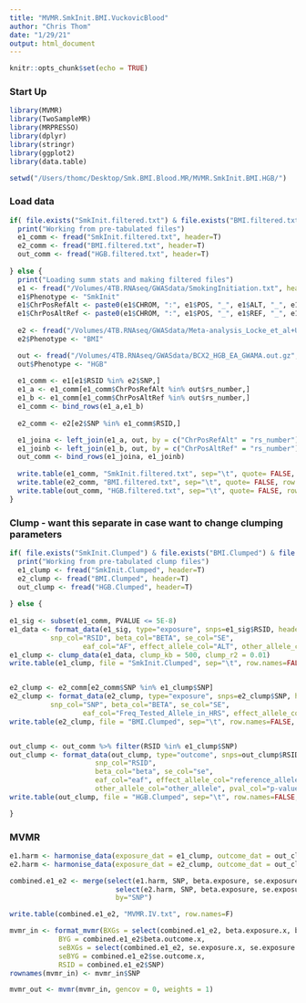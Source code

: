 ```yaml
---
title: "MVMR.SmkInit.BMI.VuckovicBlood"
author: "Chris Thom"
date: "1/29/21"
output: html_document
---
```


```r
knitr::opts_chunk$set(echo = TRUE)
```


### Start Up
```r
library(MVMR)
library(TwoSampleMR)
library(MRPRESSO)
library(dplyr)
library(stringr)
library(ggplot2)
library(data.table)

setwd("/Users/thomc/Desktop/Smk.BMI.Blood.MR/MVMR.SmkInit.BMI.HGB/")


```


### Load data
```r

if( file.exists("SmkInit.filtered.txt") & file.exists("BMI.filtered.txt") & file.exists("HGB.filtered.txt")) { 
  print("Working from pre-tabulated files")
  e1_comm <- fread("SmkInit.filtered.txt", header=T)
  e2_comm <- fread("BMI.filtered.txt", header=T)
  out_comm <- fread("HGB.filtered.txt", header=T)
  
} else { 
  print("Loading summ stats and making filtered files")
  e1 <- fread("/Volumes/4TB.RNAseq/GWASdata/SmokingInitiation.txt", header=T)
  e1$Phenotype <- "SmkInit"
  e1$ChrPosRefAlt <- paste0(e1$CHROM, ":", e1$POS, "_", e1$ALT, "_", e1$REF)
  e1$ChrPosAltRef <- paste0(e1$CHROM, ":", e1$POS, "_", e1$REF, "_", e1$ALT)
  
  e2 <- fread("/Volumes/4TB.RNAseq/GWASdata/Meta-analysis_Locke_et_al+UKBiobank_2018_UPDATED.txt.gz", header=T)
  e2$Phenotype <- "BMI"

  out <- fread("/Volumes/4TB.RNAseq/GWASdata/BCX2_HGB_EA_GWAMA.out.gz", header=T)
  out$Phenotype <- "HGB"
  
  e1_comm <- e1[e1$RSID %in% e2$SNP,] 
  e1_a <- e1_comm[e1_comm$ChrPosRefAlt %in% out$rs_number,]
  e1_b <- e1_comm[e1_comm$ChrPosAltRef %in% out$rs_number,]
  e1_comm <- bind_rows(e1_a,e1_b)
  
  e2_comm <- e2[e2$SNP %in% e1_comm$RSID,]

  e1_joina <- left_join(e1_a, out, by = c("ChrPosRefAlt" = "rs_number"))
  e1_joinb <- left_join(e1_b, out, by = c("ChrPosAltRef" = "rs_number"))
  out_comm <- bind_rows(e1_joina, e1_joinb)
  
  write.table(e1_comm, "SmkInit.filtered.txt", sep="\t", quote= FALSE, row.names = FALSE, col.names = TRUE)
  write.table(e2_comm, "BMI.filtered.txt", sep="\t", quote= FALSE, row.names = FALSE, col.names = TRUE)
  write.table(out_comm, "HGB.filtered.txt", sep="\t", quote= FALSE, row.names = FALSE, col.names = TRUE)
}


```


### Clump - want this separate in case want to change clumping parameters
```r

if( file.exists("SmkInit.Clumped") & file.exists("BMI.Clumped") & file.exists("HGB.Clumped")) { 
  print("Working from pre-tabulated clump files")
  e1_clump <- fread("SmkInit.Clumped", header=T)
  e2_clump <- fread("BMI.Clumped", header=T)
  out_clump <- fread("HGB.Clumped", header=T)
  
} else { 
  
e1_sig <- subset(e1_comm, PVALUE <= 5E-8)
e1_data <- format_data(e1_sig, type="exposure", snps=e1_sig$RSID, header=T, phenotype_col = "Phenotype", 
  	      snp_col="RSID", beta_col="BETA", se_col="SE", 
				  eaf_col="AF", effect_allele_col="ALT", other_allele_col="REF", pval_col="PVALUE")
e1_clump <- clump_data(e1_data, clump_kb = 500, clump_r2 = 0.01)
write.table(e1_clump, file = "SmkInit.Clumped", sep="\t", row.names=FALSE, col.names=TRUE, quote=FALSE)


e2_clump <- e2_comm[e2_comm$SNP %in% e1_clump$SNP]
e2_clump <- format_data(e2_clump, type="exposure", snps=e2_clump$SNP, header=T, phenotype_col = "Phenotype", 
  	      snp_col="SNP", beta_col="BETA", se_col="SE", 
				  eaf_col="Freq_Tested_Allele_in_HRS", effect_allele_col="Tested_Allele", other_allele_col="Other_Allele", pval_col="P")
write.table(e2_clump, file = "BMI.Clumped", sep="\t", row.names=FALSE, col.names=TRUE, quote=FALSE)


out_clump <- out_comm %>% filter(RSID %in% e1_clump$SNP)
out_clump <- format_data(out_clump, type="outcome", snps=out_clump$RSID, header=T, phenotype_col = "Phenotype.y",
                     snp_col="RSID",
                     beta_col="beta", se_col="se",
                     eaf_col="eaf", effect_allele_col="reference_allele",
                     other_allele_col="other_allele", pval_col="p-value")
write.table(out_clump, file = "HGB.Clumped", sep="\t", row.names=FALSE, col.names=TRUE, quote=FALSE)

}

```


### MVMR
```r

e1.harm <- harmonise_data(exposure_dat = e1_clump, outcome_dat = out_clump)
e2.harm <- harmonise_data(exposure_dat = e2_clump, outcome_dat = out_clump)

combined.e1_e2 <- merge(select(e1.harm, SNP, beta.exposure, se.exposure, beta.outcome, se.outcome), 
                          select(e2.harm, SNP, beta.exposure, se.exposure, beta.outcome, se.outcome),
                          by="SNP")

write.table(combined.e1_e2, "MVMR.IV.txt", row.names=F)

mvmr_in <- format_mvmr(BXGs = select(combined.e1_e2, beta.exposure.x, beta.exposure.y), 
            BYG = combined.e1_e2$beta.outcome.x, 
            seBXGs = select(combined.e1_e2, se.exposure.x, se.exposure.y),
            seBYG = combined.e1_e2$se.outcome.x,
            RSID = combined.e1_e2$SNP)
rownames(mvmr_in) <- mvmr_in$SNP

mvmr_out <- mvmr(mvmr_in, gencov = 0, weights = 1)

```


